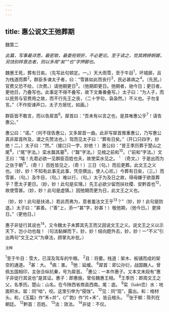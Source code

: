 ```yaml
---
---
---
```

title: 惠公说文王弛葬期
---



魏策二

*此篇，写事最详悉，最密致，最委宛顿折，不必更论。至于读之，觉其娉婷婀娜，另饶别样意态者，则以多用“矣”“也”字押脚也。*

魏惠王死，葬有日矣。（先写此句顿定。一。）天大雨雪，至于牛目<sup>1</sup>，坏城廓，且为栈道而葬<sup>2</sup>。群臣多谏太子者，曰：“雪甚如此而丧行<sup>3</sup>，民必甚病之<sup>4</sup>。（先民。）官费又恐不给，（次费。）请弛期更日<sup>5</sup>。（弛期即更日。弛期者，驰今日；更日者，更他日，乃叠写也。此事定不得不叠写，故下文番番叠写。）太子曰：“为人子，而以民劳与官费用之故，而不行先王之丧，（二十字句，袅袅然。）不义也。子勿复言。”（不作拒谏声口，太子方居忧，如画。）

群臣皆不敢言，而以告犀首<sup>6</sup>。犀首曰：“吾未有以言之也，是其唯惠公乎<sup>7</sup>！请告惠公。”

惠公曰：“诺。”（何不径告惠公，又多犀首一曲。此非写犀首推重惠公，乃写惠公真非犀首所及，谓之先赞法也。）驾而见太子曰：“葬有日矣。”（开口只四字，妙绝！二。）太子曰：“然。”（接口只一字，妙绝！）惠公曰：“昔王季历葬于楚山之尾<sup>8</sup>，（“尾”字法。）栾水齧其墓<sup>9</sup>，（“齧”字法。）见棺之前和<sup>10</sup>。（“前和”字法。）文王曰：“嘻！先君必欲一见群臣百姓也夫，故使栾水见之。＇（奇文。）于是出而为之张于朝<sup>11</sup>，（奇！）百姓皆见之，（奇！）三日（句。）而后更葬。此文王之义也。（妙，妙！不知有此事无此事，凭空撰出，使人心欢。）今葬有日矣，（三。）而雪甚，（句。）及牛目，（句。）难以行，（句。）太子为及日之故，得毋嫌于欲亟葬乎？愿太子更日。（妙，妙！此句是实理。）先王必欲少留而扶社稷、安黔首也<sup>12</sup>，故使雪甚。（妙，妙！此句是虚猜。）因弛期而更为日，此文王之义也。

（妙，妙！此句是扶进。）若此而弗为，意者羞法文王乎<sup>13</sup>？”（妙，妙！此句是防退。）太子曰：“甚善。（“善”上，添一“甚”字，妙甚！）敬弛期，（弛今日。）更择日。”（更他日。）

惠子非徒行其说也<sup>14</sup>，又令魏太子未葬其先王而又因说文王之义。说文王之义以示天下，岂小功也哉！（句法黏蝉而下，妙，妙！结向题外去，妙，妙！一“不义”引出两句“文王之义”为章法，顾掌丸补批。）

<sup>注释</sup>

<sup>1</sup>至于牛目：雪大，已深及驾车的牛眼。
<sup>2</sup>且：将要。栈道：架木、板铺而成的架空的通道。
<sup>3</sup>甚：大。
<sup>4</sup>病：害。
<sup>5</sup>弛：延缓。
<sup>6</sup>犀首：即公孙衍，战国魏人。曾佩五国相印，主张合纵抗秦，号为犀首。
<sup>7</sup>惠公：一本作惠子。又本文末段有“惠子非徒行其说也”是其证。惠子：即惠施，曾任魏惠王相。
<sup>8</sup>王季历：即周文王之父，名季历。楚山：山名。在今陕西省商县西南。尾：底。
<sup>9</sup>栾（luán峦）水：地面积水。罂：同“啮”，咬。这里引申为“侵蚀”。
<sup>10</sup>见：同“现”，露出。和：棺材头。和，《玉篇》作“禾+并”，《广韵》作“片+禾”，皆云棺头。
<sup>11</sup>张于朝：陈列在朝廷。
<sup>12</sup>黔首：百姓。
<sup>13</sup>法：效法。
<sup>14</sup>非徒：不仅。